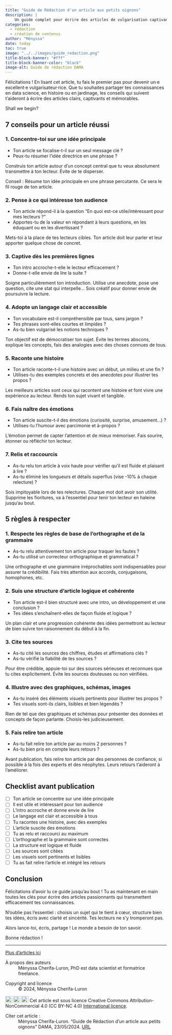 ```yaml
---
title: "Guide de Rédaction d'un article aux petits oignons"
description: |
    Un guide complet pour écrire des articles de vulgarisation captivants et de qualité. Suis ces conseils étape par étape pour partager ton savoir de façon efficace.
categories: 
  - rédaction  
  - création de contenus
author: "Ményssa"
date: today
toc: true
image: "../../images/guide_redaction.png"
title-block-banner: "#fff"
title-block-banner-color: "black" 
image-alt: Guide de rédaction DAMA
---
```


Félicitations ! En lisant cet article, tu fais le premier pas pour devenir un·e excellent·e vulgarisateur·rice. Que tu souhaites partager tes connaissances en data science, en histoire ou en jardinage, les conseils qui suivent t'aideront à écrire des articles clairs, captivants et mémorables. 

Shall we begin?

## 7 conseils pour un article réussi

### 1. Concentre-toi sur une idée principale

- Ton article se focalise-t-il sur un seul message clé ?
- Peux-tu résumer l'idée directrice en une phrase ?

Construis ton article autour d'un concept central que tu veux absolument transmettre à ton lecteur. Évite de te disperser.

::: {.callout-note appearance="simple" }
Conseil : Résume ton idée principale en une phrase percutante. Ce sera le fil rouge de ton article.
:::

### 2. Pense à ce qui intéresse ton audience

- Ton article répond-il à la question "En quoi est-ce utile/intéressant pour mes lecteurs ?" 
- Apportes-tu de la valeur en répondant à leurs questions, en les éduquant ou en les divertissant ?

Mets-toi à la place de tes lecteurs cibles. Ton article doit leur parler et leur apporter quelque chose de concret.

### 3. Captive dès les premières lignes

- Ton intro accroche-t-elle le lecteur efficacement ?
- Donne-t-elle envie de lire la suite ?

Soigne particulièrement ton introduction. Utilise une anecdote, pose une question, cite une stat qui interpelle... Sois créatif pour donner envie de poursuivre la lecture.

### 4. Adopte un langage clair et accessible 

- Ton vocabulaire est-il compréhensible par tous, sans jargon ?
- Tes phrases sont-elles courtes et limpides ?
- As-tu bien vulgarisé les notions techniques ?

Ton objectif est de démocratiser ton sujet. Évite les termes abscons, explique les concepts, fais des analogies avec des choses connues de tous.

### 5. Raconte une histoire

- Ton article raconte-t-il une histoire avec un début, un milieu et une fin ?
- Utilises-tu des exemples concrets et des anecdotes pour illustrer tes propos ?

Les meilleurs articles sont ceux qui racontent une histoire et font vivre une expérience au lecteur. Rends ton sujet vivant et tangible.

### 6. Fais naître des émotions

- Ton article suscite-t-il des émotions (curiosité, surprise, amusement...) ?
- Utilises-tu l'humour avec parcimonie et à-propos ?

L'émotion permet de capter l'attention et de mieux mémoriser. Fais sourire, étonner ou réfléchir ton lecteur.

### 7. Relis et raccourcis

- As-tu relu ton article à voix haute pour vérifier qu'il est fluide et plaisant à lire ?
- As-tu éliminé les longueurs et détails superflus (vise -10% à chaque relecture) ?

Sois impitoyable lors de tes relectures. Chaque mot doit avoir son utilité. Supprime les fioritures, va à l'essentiel pour tenir ton lecteur en haleine jusqu'au bout.

## 5 règles à respecter 

### 1. Respecte les règles de base de l'orthographe et de la grammaire

- As-tu relu attentivement ton article pour traquer les fautes ?
- As-tu utilisé un correcteur orthographique et grammatical ?

Une orthographe et une grammaire irréprochables sont indispensables pour assurer ta crédibilité. Fais très attention aux accords, conjugaisons, homophones, etc.

### 2. Suis une structure d'article logique et cohérente

- Ton article est-il bien structuré avec une intro, un développement et une conclusion ?  
- Tes idées s'enchaînent-elles de façon fluide et logique ? 

Un plan clair et une progression cohérente des idées permettront au lecteur de bien suivre ton raisonnement du début à la fin.

### 3. Cite tes sources 

- As-tu cité les sources des chiffres, études et affirmations clés ?
- As-tu vérifié la fiabilité de tes sources ? 

Pour être crédible, appuie-toi sur des sources sérieuses et reconnues que tu cites explicitement. Évite les sources douteuses ou non vérifiées.

### 4. Illustre avec des graphiques, schémas, images

- As-tu inséré des éléments visuels pertinents pour illustrer tes propos ?
- Tes visuels sont-ils clairs, lisibles et bien légendés ?

Rien de tel que des graphiques et schémas pour présenter des données et concepts de façon parlante. Choisis-les judicieusement.

### 5. Fais relire ton article 

- As-tu fait relire ton article par au moins 2 personnes ?
- As-tu bien pris en compte leurs retours ?

Avant publication, fais relire ton article par des personnes de confiance, si possible à la fois des experts et des néophytes. Leurs retours t'aideront à l'améliorer.

## Checklist avant publication

::: {.callout-note appearance="simple" }
- [ ] Ton article se concentre sur une idée principale 
- [ ] Il est utile et intéressant pour ton audience
- [ ] L'intro accroche et donne envie de lire  
- [ ] Le langage est clair et accessible à tous
- [ ] Tu racontes une histoire, avec des exemples 
- [ ] L'article suscite des émotions
- [ ] Tu as relu et raccourci au maximum
- [ ] L'orthographe et la grammaire sont correctes
- [ ] La structure est logique et fluide 
- [ ] Les sources sont citées  
- [ ] Les visuels sont pertinents et lisibles
- [ ] Tu as fait relire l'article et intégré les retours
:::

## Conclusion

Félicitations d'avoir lu ce guide jusqu'au bout ! Tu as maintenant en main toutes les clés pour écrire des articles passionnants qui transmettent efficacement tes connaissances.  

N'oublie pas l'essentiel : choisis un sujet qui te tient à cœur, structure bien tes idées, écris avec clarté et sincérité. Tes lecteurs ne s'y tromperont pas.

Alors lance-toi, écris, partage ! Le monde a besoin de ton savoir. 

Bonne rédaction !

-----------------

::: {.article-btn}
[Plus d'articles ici](../index.qmd)
:::

::: {.further-info}
::: grid
::: {.g-col-12 .g-col-md-12}
À propos des auteurs
: Ményssa Cherifa-Luron, PhD est data scientist et formatrice freelance.
:::

::: {.g-col-12 .g-col-md-6}
Copyright and licence
: &copy; 2024, Ményssa Cherifa-Luron

<a href="http://creativecommons.org/licenses/by-nc/4.0/?ref=chooser-v1" target="_blank" rel="license noopener noreferrer" style="display:inline-block;"> <img src="https://mirrors.creativecommons.org/presskit/icons/cc.svg?ref=chooser-v1" style="height:22px!important;vertical-align:text-bottom;"/><img src="https://mirrors.creativecommons.org/presskit/icons/by.svg?ref=chooser-v1" style="height:22px!important;margin-left:3px;vertical-align:text-bottom;"/><img src="https://mirrors.creativecommons.org/presskit/icons/nc.svg?ref=chooser-v1" style="height:22px!important;margin-left:3px;vertical-align:text-bottom;"/></a> Cet article est sous licence Creative Commons Attribution-NonCommercial 4.0 (CC BY-NC 4.0) <a href="http://creativecommons.org/licenses/by-nc/4.0/?ref=chooser-v1" target="_blank" rel="license noopener noreferrer" style="display:inline-block;"> International licence</a>.

:::

::: {.g-col-12 .g-col-md-6}
Citer cet article :
: Ményssa Cherifa-Luron. "Guide de Rédaction d'un article aux petits oignons" DAMA, 23/05/2024. [URL](https://universdesdonnees.github.io/dama/blog/posts/guide_redaction.html)
:::
:::
:::

